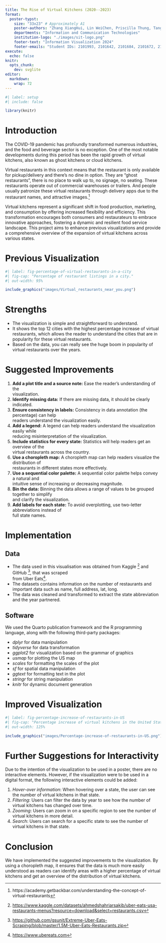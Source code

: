 ```yaml
---
title: The Rise of Virtual Kitchens (2020--2023)
format:
  poster-typst: 
    size: "33x23" # Approximately A1
    poster-authors: "Zhang XiangHui, Lin WeiChen, Priscilla Thung, Tang Guan You, Arshad Bin Mazlan, Wong Jing Yong Shawn"
    departments: "Information and Communication Technologies"
    institution-logo: "./images/sit-logo.png"
    footer-text: "Information Visualization 2024"
    footer-emails: "Student IDs: 2101993, 2101642, 2101684, 2101672, 2101982, 2101229"
execute:
  echo: false
knitr:
  opts_chunk:
    dev: svglite
editor: 
  markdown: 
    wrap: 72
---
```


```r
#| label: setup
#| include: false

library(knitr)

```

# Introduction

The COVID-19 pandemic has profoundly transformed numerous industries,
and the food and beverage sector is no exception. One of the most
notable developments during this period has been the rapid growth of
virtual kitchens, also known as ghost kitchens or cloud kitchens.

Virtual restaurants in this context means that the restaurant is only
available for pickup/delivery and there’s no dine in option. They are
“ghost restaurants”, there is no place to walk up to, no signage, no
seating. These restaurants operate out of commercial warehouses or
trailers. And people usually patronize these virtual restaurants through
delivery apps due to the restaurant names, and attractive images.[^1]

[^1]: https://academy.getbackbar.com/understanding-the-concept-of-virtual-restaurants

Virtual kitchens represent a significant shift in food production,
marketing, and consumption by offering increased flexibility and
efficiency. This transformation encourages both consumers and
restaurateurs to embrace innovative approaches, fostering a dynamic and
resilient food service landscape. This project aims to enhance previous
visualizations and provide a comprehensive overview of the expansion of
virtual kitchens across various states.

# Previous Visualization

```r
#| label: fig-percentage-of-virtual-restaurants-in-a-city
#| fig-cap: "Percentage of restaurant listings in a city."
#| out-width: 95%

include_graphics("images/Virtual_restaurants_near_you.png")
```

# Strengths

-   The visualization is simple and straightforward to understand.
-   It shows the top 12 cities with the highest percentage increase of
    virtual restaurants, which allows the reader to understand the
    cities that are in popularity for these virtual restaurants.
-   Based on the data, you can really see the huge boom in popularity of
    virtual restaurants over the years.

# Suggested Improvements

1.  **Add a plot title and a source note:** Ease the               reader's understanding of the \
    visualization.
2.  **Identify missing data:** If there are missing data, it       should be clearly indicated.
3.  **Ensure consistency in labels:** Consistency in data          annotation (the percentage) can help \
    readers understand the visualization easily.
4.  **Add a legend:** A legend can help readers understand the
    visualization easily while \
    reducing misinterpretation of the visualization.
5.  **Include statistics for every state:** Statistics will        help readers get an overview of the \
    virtual restaurants across the country.
6.  **Use a choropleth map:** A choropleth map can help readers
    visualize the distribution of \
    restaurants in different states more effectively.
7.  **Use a sequential color palette:** A sequential color         palette helps convey a natural and \
    intuitive sense of increasing or decreasing magnitude.
8.  **Bin the data:** Binning the data allows a range of values     to be grouped together to simplify \
    and clarify the visualization.\
9. **Add labels for each state:** To avoid overplotting, use
    two-letter abbreviations instead of \
    full state names.

```{=typst}
#v(3em)
```

# Implementation

## Data

-   The data used in this visualisation was obtained from          Kaggle [^2]
    and GitHub [^3], that was scraped \
    from Uber Eats[^4]. 
-   The datasets
    contains information on the number of restaurants and          important data such as name, full address, lat, long.
-   The data was cleaned and transformed to extract the state
    abbreviation and the year partnered.

[^2]: <https://www.kaggle.com/datasets/ahmedshahriarsakib/uber-eats-usa-restaurants-menus?resource=download&select=restaurants.csv>

[^3]: <https://github.com/gsunit/Extreme-Uber-Eats-Scraping/blob/master/1.5M-Uber-Eats-Restaurants.zip>

[^4]: <https://www.ubereats.com>

## Software

We used the Quarto publication framework and the R programming language,
along with the following third-party packages:

-   *dplyr* for data manipulation
-   *tidyverse* for data transformation
-   *ggplot2* for visualization based on the grammar of graphics
-   *usmap* for plotting the US map
-   *scales* for formatting the scales of the plot
-   *sf* for spatial data manipulation
-   *ggtext* for formatting text in the plot
-   *stringr* for string manipulation
-   *knitr* for dynamic document generation

```{=typst}
#v(6em)
```
# Improved Visualization

```r
#| label: fig-percentage-increase-of-restaurants-in-US
#| fig-cap: "Percentage increase of virtual kitchens in the United States."
#| out-width: 125%

include_graphics("images/Percentage-increase-of-restaurants-in-US.png")
```

# Further Suggestions for Interactivity

Due to the intention of the visualization to be used in a poster, there
are no interactive elements. However, if the visualization were to be
used in a digital format, the following interactive elements could be
added:

1.  *Hover-over information*: When hovering over a state, the user can
    see the number of virtual kitchens in that state.
2.  *Filtering*: Users can filter the data by year to see how the number
    of virtual kitchens has changed over time.
3.  *Zooming*: Users can zoom in on a specific region to see the number
    of virtual kitchens in more detail.
4.  *Search*: Users can search for a specific state to see the number of
    virtual kitchens in that state.

# Conclusion

We have implemented the suggested improvements to the visualization. By
using a choropleth map, it ensures that the data is much more easily
understood as readers can identify areas with a higher percentage of
virtual kitchens and get an overview of the distribution of virtual
kitchens.
